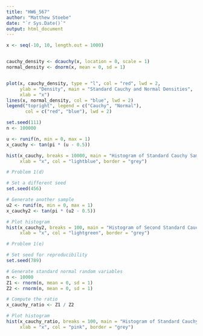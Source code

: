 ```yaml
---
title: "HW6_567"
author: "Matthew Stoebe"
date: "`r Sys.Date()`"
output: html_document
---
```



```r

x <- seq(-10, 10, length.out = 1000)


cauchy_density <- dcauchy(x, location = 0, scale = 1)
normal_density <- dnorm(x, mean = 0, sd = 1)


plot(x, cauchy_density, type = "l", col = "red", lwd = 2,
     ylab = "Density", main = "Standard Cauchy and Normal Densities",
     xlab = "x")
lines(x, normal_density, col = "blue", lwd = 2)
legend("topright", legend = c("Cauchy", "Normal"),
       col = c("red", "blue"), lwd = 2)


```

```r

set.seed(111)
n <- 100000

u <- runif(n, min = 0, max = 1)
x_cauchy <- tan(pi * (u - 0.5))

hist(x_cauchy, breaks = 10000, main = "Histogram of Standard Cauchy Sample (Inverse Transform)",
     xlab = "x", col = "lightblue", border = "grey")


```

```r
# Problem 1(d)

# Set a different seed
set.seed(456)

# Generate another sample
u2 <- runif(n, min = 0, max = 1)
x_cauchy2 <- tan(pi * (u2 - 0.5))

# Plot histogram
hist(x_cauchy2, breaks = 100, main = "Histogram of Second Standard Cauchy Sample",
     xlab = "x", col = "lightgreen", border = "grey")

```

```r
# Problem 1(e)

# Set seed for reproducibility
set.seed(789)

# Generate standard normal random variables
n <- 10000
Z1 <- rnorm(n, mean = 0, sd = 1)
Z2 <- rnorm(n, mean = 0, sd = 1)

# Compute the ratio
x_cauchy_ratio <- Z1 / Z2

# Plot histogram
hist(x_cauchy_ratio, breaks = 100, main = "Histogram of Standard Cauchy Sample (Ratio Method)",
     xlab = "x", col = "pink", border = "grey")

```

